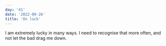 ```yaml
---
day: '41'
date: '2022-09-26'
title: 'On luck'
---
```


I am extremely lucky in many ways. I need to recognise that more often, and not let the bad drag me down.
